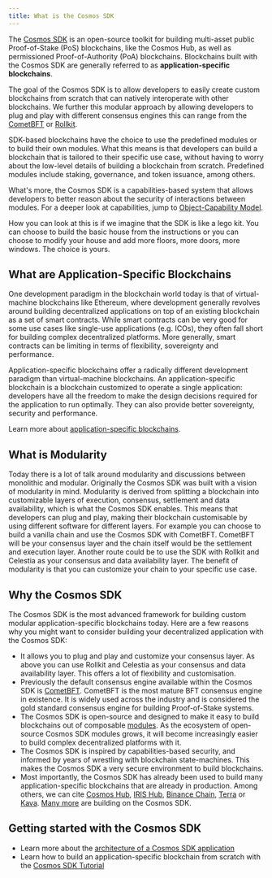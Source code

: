 ```yaml
---
title: What is the Cosmos SDK
---
```


The [Cosmos SDK](https://github.com/cosmos/cosmos-sdk) is an open-source toolkit for building multi-asset public Proof-of-Stake (PoS) <df value="blockchain">blockchains</df>, like the Cosmos Hub, as well as permissioned Proof-of-Authority (PoA) blockchains. Blockchains built with the Cosmos SDK are generally referred to as **application-specific blockchains**.

The goal of the Cosmos SDK is to allow developers to easily create custom blockchains from scratch that can natively interoperate with other blockchains.
We further this modular approach by allowing developers to plug and play with different consensus engines this can range from the [CometBFT](https://github.com/cometbft/cometbft) or [Rollkit](https://rollkit.dev/).

SDK-based blockchains have the choice to use the predefined modules or to build their own modules. What this means is that developers can build a blockchain that is tailored to their specific use case, without having to worry about the low-level details of building a blockchain from scratch. Predefined modules include staking, governance, and token issuance, among others.

What's more, the Cosmos SDK is a capabilities-based system that allows developers to better reason about the security of interactions between modules. For a deeper look at capabilities, jump to [Object-Capability Model](/docs/sdk/next/advanced/ocap).

How you can look at this is if we imagine that the SDK is like a lego kit. You can choose to build the basic house from the instructions or you can choose to modify your house and add more floors, more doors, more windows. The choice is yours.

## What are Application-Specific Blockchains

One development paradigm in the blockchain world today is that of virtual-machine blockchains like Ethereum, where development generally revolves around building decentralized applications on top of an existing blockchain as a set of smart contracts. While smart contracts can be very good for some use cases like single-use applications (e.g. ICOs), they often fall short for building complex decentralized platforms. More generally, smart contracts can be limiting in terms of flexibility, sovereignty and performance.

Application-specific blockchains offer a radically different development paradigm than virtual-machine blockchains. An application-specific blockchain is a blockchain customized to operate a single application: developers have all the freedom to make the design decisions required for the application to run optimally. They can also provide better sovereignty, security and performance.

Learn more about [application-specific blockchains](/docs/sdk/next/why-app-specific).

## What is Modularity

Today there is a lot of talk around modularity and discussions between monolithic and modular. Originally the Cosmos SDK was built with a vision of modularity in mind. Modularity is derived from splitting a blockchain into customizable layers of execution, consensus, settlement and data availability, which is what the Cosmos SDK enables. This means that developers can plug and play, making their blockchain customisable by using different software for different layers. For example you can choose to build a vanilla chain and use the Cosmos SDK with CometBFT. CometBFT will be your consensus layer and the chain itself would be the settlement and execution layer. Another route could be to use the SDK with Rollkit and Celestia as your consensus and data availability layer. The benefit of modularity is that you can customize your chain to your specific use case.

## Why the Cosmos SDK

The Cosmos SDK is the most advanced framework for building custom modular application-specific blockchains today. Here are a few reasons why you might want to consider building your decentralized application with the Cosmos SDK:

* It allows you to plug and play and customize your consensus layer. As above you can use Rollkit and Celestia as your consensus and data availability layer. This offers a lot of flexibility and customisation.
* Previously the default consensus engine available within the Cosmos SDK is [CometBFT](https://github.com/cometbft/cometbft). CometBFT is the most mature BFT consensus engine in existence. It is widely used across the industry and is considered the gold standard consensus engine for building Proof-of-Stake systems.
* The Cosmos SDK is open-source and designed to make it easy to build blockchains out of composable [modules](/docs/sdk/next/build/modules). As the ecosystem of open-source Cosmos SDK modules grows, it will become increasingly easier to build complex decentralized platforms with it.
* The Cosmos SDK is inspired by capabilities-based security, and informed by years of wrestling with blockchain state-machines. This makes the Cosmos SDK a very secure environment to build blockchains.
* Most importantly, the Cosmos SDK has already been used to build many application-specific blockchains that are already in production. Among others, we can cite [Cosmos Hub](https://hub.cosmos.network), [IRIS Hub](https://irisnet.org), [Binance Chain](https://docs.binance.org/), [Terra](https://terra.money/) or [Kava](https://www.kava.io/). [Many more](https://cosmos.network/ecosystem) are building on the Cosmos SDK.

## Getting started with the Cosmos SDK

* Learn more about the [architecture of a Cosmos SDK application](/docs/sdk/next/sdk-app-architecture)
* Learn how to build an application-specific blockchain from scratch with the [Cosmos SDK Tutorial](https://cosmos.network/docs/tutorial)
